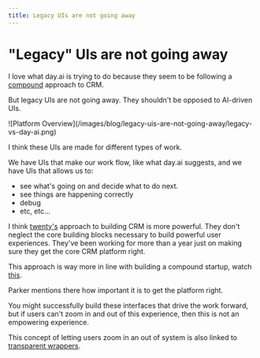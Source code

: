 ```yaml
---
title: Legacy UIs are not going away
---
```


# "Legacy" UIs are not going away

I love what day.ai is trying to do because they seem to be following a [compound](/blog/compound-startups) approach to CRM.

But legacy UIs are not going away. They shouldn't be opposed to AI-driven UIs.

<Frame className="my-10" fullWidth>
  ![Platform
  Overview](/images/blog/legacy-uis-are-not-going-away/legacy-vs-day-ai.png)
</Frame>

I think these UIs are made for different types of work.

We have UIs that make our work flow, like what day.ai suggests, and we have UIs that allows us to:

- see what's going on and decide what to do next.
- see things are happening correctly
- debug
- etc, etc...

I think [twenty's](https://twenty.com/) approach to building CRM is more powerful. They don't neglect the core building blocks necessary to build powerful user experiences. They've been working for more than a year just on making sure they get the core CRM platform right.

This approach is way more in line with building a compound startup, watch [this](/blog/compound-startups).

Parker mentions there how important it is to get the platform right.

You might successfully build these interfaces that drive the work forward, but if users can't zoom in and out of this experience, then this is not an empowering experience.

This concept of letting users zoom in an out of system is also linked to [transparent wrappers](/blog/transparent-wrappers).
